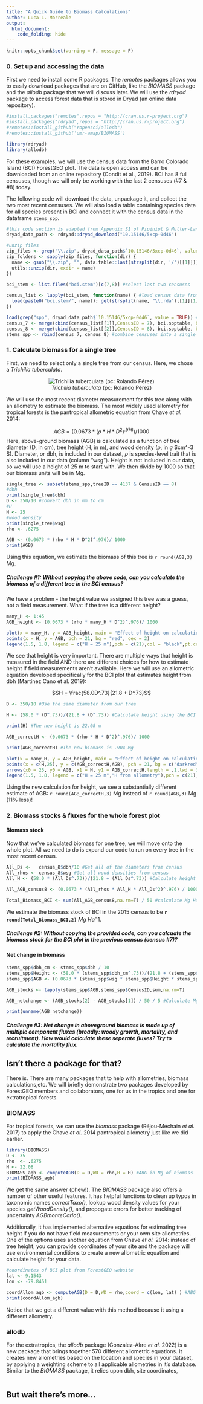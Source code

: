 ```yaml
---
title: "A Quick Guide to Biomass Calculations"
author: Luca L. Morreale
output: 
  html_document:
    code_folding: hide
---
```


```r
knitr::opts_chunk$set(warning = F, message = F)
```

### 0. Set up and accessing the data ###

First we need to install some R packages. The _remotes_ packages allows you to easily download packages that are on GitHub, like the _BIOMASS_ package and the _allodb_ package that we will discuss later. We will use the _rdryad_ package to access forest data that is stored in Dryad (an online data repository). 

```r
#install.packages("remotes",repos = "http://cran.us.r-project.org")
#install.packages("rdryad",repos = "http://cran.us.r-project.org")
#remotes::install_github("ropensci/allodb")
#remotes::install_github('umr-amap/BIOMASS')

library(rdryad)
library(allodb)

```

For these examples, we will use the census data from the Barro Colorado Island (BCI) ForestGEO plot. The data is open access and can be downloaded from an online repository (Condit et al., 2019). BCI has 8 full censuses, though we will only be working with the last 2 censuses (#7 & #8) today. 

The following code will download the data, unpackage it, and collect the two most recent censuses. We will also load a table containing species data for all species present in BCI and connect it with the census data in the dataframe `stems_spp`.

```r
#this code section is adapted from Appendix S1 of Pipiniot & Muller-Landau (in press).
dryad_data_path <- rdryad::dryad_download("10.15146/5xcp-0d46")

#unzip files
zip_files <- grep("\\.zip", dryad_data_path$`10.15146/5xcp-0d46`, value = TRUE)
zip_folders <- sapply(zip_files, function(dir) {
  name <- gsub("\\.zip", "", data.table::last(strsplit(dir, '/')[[1]]))
  utils::unzip(dir, exdir = name)
})

bci_stem <- list.files("bci.stem")[c(7,8)] #select last two censuses

census_list <- lapply(bci_stem, function(name) { #load census data from the unzipped folders
  load(paste0("bci.stem/", name)); get(strsplit(name, "\\.rda")[[1]][1])
})

load(grep("spp", dryad_data_path$`10.15146/5xcp-0d46`, value = TRUE)) #load the species table
census_7 <- merge(cbind(census_list[[1]],CensusID = 7), bci.spptable, by = "sp", all.x = T) #bind species table to census #7
census_8 <- merge(cbind(census_list[[2]],CensusID = 8), bci.spptable, by = "sp", all.x = T) #bind species table to census #8 
stems_spp <- rbind(census_7, census_8) #combine censuses into a single dataframe

```

### 1. Calculate biomass for a single tree ###

First, we need to select only a single tree from our census. Here, we chose a _Trichilia tuberculata_.
<center>

![_Trichilia tuberculata_ (pc: Rolando Pérez)](img/tri2tu.jpg){width=12%,height=10%}

</center>

We will use the most recent diameter measurement for this tree along with an allometry to estimate the biomass.
The most widely used allometry for tropical forests is the pantropical allometric equation from Chave _et al._ 2014:

$$AGB = (0.0673 * (\rho * H * D^2)^.976) / 1000$$
Here, above-ground biomass (AGB) is calculated as a function of tree diameter (D, in cm), tree height (H, in m), and wood density ($\rho$, in $g$ $cm^-3 $). Diameter, or dbh, is included in our dataset, $\rho$ is species-level trait that is also included in our data (column "wsg"). Height is not included in our data, so we will use a height of 25 m to start with. We then divide by 1000 so that our biomass units will be in Mg. 


```r
single_tree <- subset(stems_spp,treeID == 4137 & CensusID == 8)
#dbh
print(single_tree$dbh)
D <- 350/10 #convert dbh in mm to cm
#H
H <- 25
#wood density
print(single_tree$wsg)
rho <- .6275

AGB <- (0.0673 * (rho * H * D^2)^.976)/ 1000
print(AGB)
```

Using this equation, we estimate the biomass of this tree is `r round(AGB,3)` Mg.


##### ***Challenge #1:*** **Without copying the above code, can you calculate the biomass of a different tree in the BCI census?** #####


We have a problem - the height value we assigned this tree was a guess, not a field measurement. What if the tree is a different height?


```r

many_H <- 1:45
AGB_height <- (0.0673 * (rho * many_H * D^2)^.976)/ 1000

plot(x = many_H, y = AGB_height, main = "Effect of height on calculation of ABG", xlab = "Height (m)", ylab = "Above-ground Biomass (kg)") 
points(x = H, y = AGB, pch = 21, bg = "red", cex = 2)
legend(1.5, 1.8, legend = c("H = 25 m"),pch = c(21),col = "black",pt.cex = 2,pt.bg = c("red"), bg = "grey90")

```

We see that height is very important. There are multiple ways that height is measured in the field AND there are different choices for how to estimate height if field measurements aren't available. Here we will use an allometric equation developed specifically for the BCI plot that estimates height from dbh (Martínez Cano et al. 2019):

$$H = \frac{58.0D^.73}{21.8 + D^.73}$$


```r
D <- 350/10 #Use the same diameter from our tree

H <- (58.0 * (D^.73))/(21.8 + (D^.73)) #Calculate height using the BCI allometry

print(H) #The new height is 22.08 m

AGB_correctH <- (0.0673 * (rho * H * D^2)^.976)/ 1000

print(AGB_correctH) #The new biomass is .904 Mg

plot(x = many_H, y = AGB_height, main = "Effect of height on calculation of ABG: Part II", xlab = "Height (m)", ylab = "Above-ground Biomass (kg)") 
points(x = c(H,25), y = c(AGB_correctH,AGB), pch = 21, bg = c("darkred","red"), cex = 2)
arrows(x0 = 25, y0 = AGB, x1 = H, y1 = AGB_correctH,length = .1,lwd = 3,col = "red")
legend(1.5, 1.8, legend = c("H = 25 m","H from allometry"),pch = c(21),col = "black",pt.cex = 2,pt.bg = c("red","darkred"), bg = "grey90")

```

Using the new calculation for height, we see a substantially different estimate of AGB: `r round(AGB_correctH,3)` Mg instead of `r round(AGB,3)` Mg (11% less)!

### 2. Biomass stocks & fluxes for the whole forest plot ###

#### Biomass stock ####
Now that we've calculated biomass for one tree, we will move onto the whole plot. All we need to do is expand our code to run on every tree in the most recent census.

```r

All_Ds <-   census_8$dbh/10 #Get all of the diameters from census
All_rhos <- census_8$wsg #Get all wood densities from census
All_H <- (58.0 * (All_Ds^.73))/(21.8 + (All_Ds^.73)) #Calculate height for all trees in the census

All_AGB_census8 <- (0.0673 * (All_rhos * All_H * All_Ds^2)^.976) / 1000

Total_Biomass_BCI <- sum(All_AGB_census8,na.rm=T) / 50 #calculate Mg Ha-1 of biomass by dividing over the 50 hectares of the plot


```

We estimate the biomass stock of BCI in the 2015 census to be  **`r round(Total_Biomass_BCI,2)`** $Mg$ $Ha^-1$. 

##### ***Challenge #2:*** **Without copying the provided code, can you calcuate the biomass stock for the BCI plot in the previous census (census #7)?** #####


#### Net change in biomass ####



```r
stems_spp$dbh_cm <- stems_spp$dbh / 10
stems_spp$Height <- (58.0 * (stems_spp$dbh_cm^.73))/(21.8 + (stems_spp$dbh_cm^.73))
stems_spp$AGB <- (0.0673 * (stems_spp$wsg * stems_spp$Height * stems_spp$dbh_cm^2)^.976) / 1000

AGB_stocks <- tapply(stems_spp$AGB,stems_spp$CensusID,sum,na.rm=T)

AGB_netchange <- (AGB_stocks[2] - AGB_stocks[1]) / 50 / 5 #Calculate Mg Ha-1 Yr-1: normalize by area and 5-year census interval.

print(unname(AGB_netchange))
```

##### ***Challenge #3:*** **Net change in aboveground biomass is made up of multiple component fluxes (broadly: woody growth, mortality, and recruitment). How would calculate these seperate fluxes? Try to calculate the mortality flux. ** #####

## Isn't there a package for that?##

There is. There are many packages that to help with allometries, biomass calculations,etc. We will briefly demonstrate two packages developed by ForestGEO members and collaborators, one for us in the tropics and one for extratropical forests.

### BIOMASS ###

For tropical forests, we can use the _biomass_ package (Réjou-Méchain *et al.* 2017) to apply the Chave *et al.* 2014 pantropical allometry just like we did earlier. 

```r
library(BIOMASS)
D <- 35
rho  <- .6275
H <- 22.08
BIOMASS_agb <- computeAGB(D = D,WD = rho,H = H) #ABG in Mg of biomass
print(BIOMASS_agb)
```

We get the same answer (phew!). The *BIOMASS* package also offers a number of other useful features. It has helpful functions to clean up typos in taxonomic names *correctTaxo()*, lookup wood density values for your species *getWoodDensity()*, and propogate errors for better tracking of uncertainty *AGBmonteCarlo()*. 

Additionally, it has implemented alternative equations for estimating tree height if you do not have field measurements or your own site allometries. One of the options uses another equation from Chave *et al.* 2014: instead of tree height, you can provide coordinates of your site and the package will use environmental conditions to create a new allometric equation and calculate height for your data.

```r
#coordinates of BCI plot from ForestGEO website
lat <- 9.1543
lon <- -79.8461

coordAllom_agb <- computeAGB(D = D,WD = rho,coord = c(lon, lat) ) #ABG in Mg of biomass
print(coordAllom_agb)
```
Notice that we get a different value with this method because it using a different allometry.

### allodb ###

For the extratropics, the _allodb_ package (Gonzalez-Akre *et al.* 2022) is a new package that brings together 570 different allometric equations. It creates new allometries based on the location and species in your dataset, by applying a weighting scheme to all applicable allometries in it's database. Similar to the *BIOMASS* package, it relies upon dbh, site coordinates, 

```r

```


## But wait there's more...##

